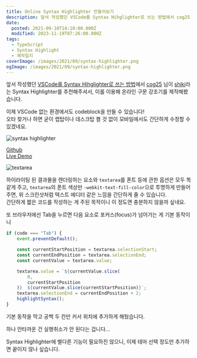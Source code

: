 ```yaml
---
title: Online Syntax Highlighter 만들어보기
description: 앞서 작성했던 VSCode를 Syntax Hihglighter로 쓰는 방법에서 cog25 님이 shiki라는 Syntax Highlighter를 추천해주셔서, 이를 이용해 온라인 구문 강조기를 제작해봤습니다. 이제 VSCode 없는 환경에서도 codeblock을 만들 수 있습니다!오타 찾거나 하면 굳이 랩탑이나 데스크탑 켤 것 없이 모바일에서도 간단하게 수정할 수 있겠네요. GithubLive Demo 하이라이팅 된 결과물을 렌더링하는 요소와 textarea를 폰트 등에 관한 옵션은 모두 똑같게 주고,
date:
  posted: 2021-09-10T14:10:00.000Z
  modified: 2023-11-19T07:26:00.000Z
tags:
  - TypeScript
  - Syntax Highlight
  - 제작일지
coverImage: /images/2021/09/syntax-highlighter.png
ogImage: /images/2021/09/syntax-highlighter.png
---
```


앞서 작성했던 [VSCode를 Syntax Hihglighter로 쓰는 방법](/dev/vscode를-syntax-hihglighter로-쓰는-방법)에서 [cog25](https://github.com/cog25) 님이 [shiki](https://github.com/shikijs/shiki)라는 Syntax Highlighter를 추천해주셔서, 이를 이용해 온라인 구문 강조기를 제작해봤습니다.

이제 VSCode 없는 환경에서도 codeblock을 만들 수 있습니다!  
오타 찾거나 하면 굳이 랩탑이나 데스크탑 켤 것 없이 모바일에서도 간단하게 수정할 수 있겠네요.

![syntax highlighter](/images/2021/09/syntax-highlighter.png)

[Github](https://github.com/marshallku/syntax-highlighter)  
[Live Demo](https://marshallku.github.io/syntax-highlighter/)

![textarea](/images/2021/09/textarea.png)

하이라이팅 된 결과물을 렌더링하는 요소와 `textarea`를 폰트 등에 관한 옵션은 모두 똑같게 주고, `textarea`의 폰트 색상만 `-webkit-text-fill-color`으로 투명하게 만들어주면, 위 스크린샷처럼 텍스트 에디터 같은 느낌을 간단하게 줄 수 있습니다.  
간단하게 짧은 코드를 작성하는 게 주된 목적이니 이 정도면 충분하지 않을까 싶네요.

또 브라우저에선 Tab을 누르면 다음 요소로 포커스(focus)가 넘어가는 게 기본 동작이니

```js
if (code === "Tab") {
    event.preventDefault();

    const currentStartPosition = textarea.selectionStart;
    const currentEndPosition = textarea.selectionEnd;
    const currentValue = textarea.value;

    textarea.value = `${currentValue.slice(
        0,
        currentStartPosition
    )}  ${currentValue.slice(currentStartPosition)}`;
    textarea.selectionEnd = currentEndPosition + 2;
    highlightSyntax();
}
```

기본 동작을 막고 공백 두 칸만 커서 위치에 추가하게 해뒀습니다.

하나 안타까운 건 실행취소가 안 된다는 겁니다...

Syntax Highlighter에 별다른 기능이 필요하진 않으니, 이제 테마 선택 정도만 추가하면 끝이지 않나 싶습니다.